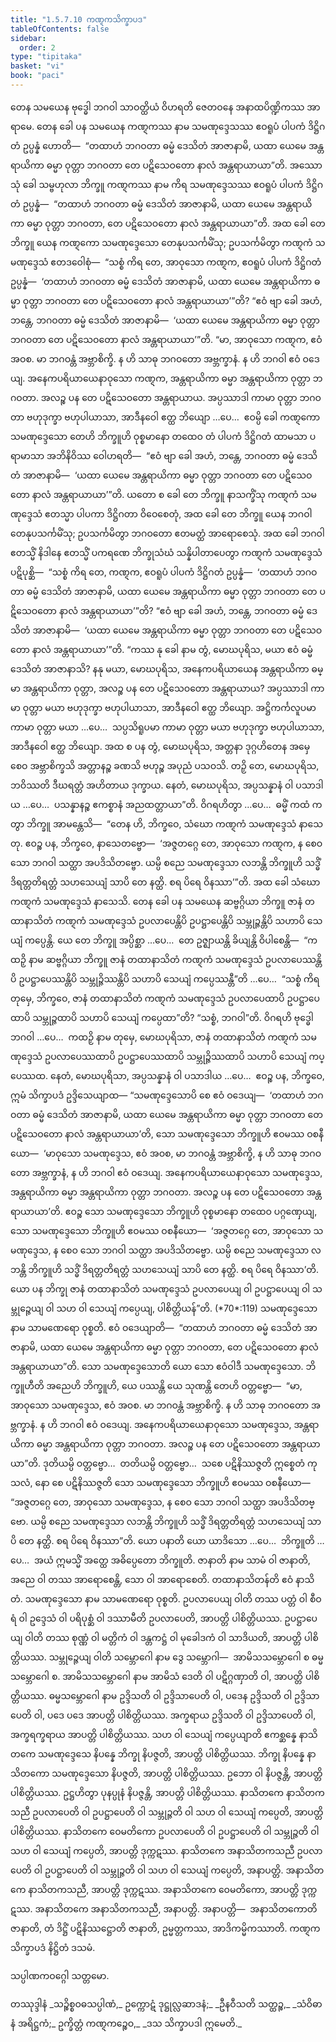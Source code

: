 ```yaml
---
title: "1.5.7.10 ကဏ္ဋကသိက္ခာပဒ"
tableOfContents: false
sidebar:
  order: 2
type: "tipitaka"
basket: "vi"
book: "paci"
---
```



<DynamicBreadcrumb />

<Division number="428" book="paci">

<Paragraph number="1279" book="paci">
တေန သမယေန ဗုဒ္ဓေါ ဘဂဝါ သာဝတ္ထိယံ ဝိဟရတိ ဇေတဝနေ အနာထပိဏ္ဍိကဿ အာရာမေ. တေန ခေါ ပန သမယေန ကဏ္ဋကဿ နာမ သမဏုဒ္ဒေသဿ ဧဝရူပံ ပါပကံ ဒိဋ္ဌိဂတံ ဥပ္ပန္နံ ဟောတိ—  “တထာဟံ ဘဂဝတာ ဓမ္မံ ဒေသိတံ အာဇာနာမိ, ယထာ ယေမေ အန္တရာယိကာ ဓမ္မာ ဝုတ္တာ ဘဂဝတာ တေ ပဋိသေဝတော နာလံ အန္တရာယာယာ”တိ. အဿောသုံ ခေါ သမ္ဗဟုလာ ဘိက္ခူ ကဏ္ဋကဿ နာမ ကိရ သမဏုဒ္ဒေသဿ ဧဝရူပံ ပါပကံ ဒိဋ္ဌိဂတံ ဥပ္ပန္နံ—  “တထာဟံ ဘဂဝတာ ဓမ္မံ ဒေသိတံ အာဇာနာမိ, ယထာ ယေမေ အန္တရာယိကာ ဓမ္မာ ဝုတ္တာ ဘဂဝတာ, တေ ပဋိသေဝတော နာလံ အန္တရာယာယာ”တိ. အထ ခေါ တေ ဘိက္ခူ ယေန ကဏ္ဋကော သမဏုဒ္ဒေသော တေနုပသင်္ကမိံသု; ဥပသင်္ကမိတွာ ကဏ္ဋကံ သမဏုဒ္ဒေသံ ဧတဒဝေါစုံ—  “သစ္စံ ကိရ တေ, အာဝုသော ကဏ္ဋက, ဧဝရူပံ ပါပကံ ဒိဋ္ဌိဂတံ ဥပ္ပန္နံ—  ‘တထာဟံ ဘဂဝတာ ဓမ္မံ ဒေသိတံ အာဇာနာမိ, ယထာ ယေမေ အန္တရာယိကာ ဓမ္မာ ဝုတ္တာ ဘဂဝတာ တေ ပဋိသေဝတော နာလံ အန္တရာယာယာ’”တိ? “ဧဝံ ဗျာ ခေါ အဟံ, ဘန္တေ, ဘဂဝတာ ဓမ္မံ ဒေသိတံ အာဇာနာမိ—  ‘ယထာ ယေမေ အန္တရာယိကာ ဓမ္မာ ဝုတ္တာ ဘဂဝတာ တေ ပဋိသေဝတော နာလံ အန္တရာယာယာ’”တိ.
</Paragraph>

<Paragraph number="1280" book="paci">
“မာ, အာဝုသော ကဏ္ဋက, ဧဝံ အဝစ. မာ ဘဂဝန္တံ အဗ္ဘာစိက္ခိ. န ဟိ သာဓု ဘဂဝတော အဗ္ဘက္ခာနံ. န ဟိ ဘဂဝါ ဧဝံ ဝဒေယျ. အနေကပရိယာယေနာဝုသော ကဏ္ဋက, အန္တရာယိကာ ဓမ္မာ အန္တရာယိကာ ဝုတ္တာ ဘဂဝတာ. အလဉ္စ ပန တေ ပဋိသေဝတော အန္တရာယာယ. အပ္ပဿာဒါ ကာမာ ဝုတ္တာ ဘဂဝတာ ဗဟုဒုက္ခာ ဗဟုပါယာသာ, အာဒီနဝေါ ဧတ္ထ ဘိယျော …ပေ…  ဧဝမ္ပိ ခေါ ကဏ္ဋကော သမဏုဒ္ဒေသော တေဟိ ဘိက္ခူဟိ ဝုစ္စမာနော တထေဝ တံ ပါပကံ ဒိဋ္ဌိဂတံ ထာမသာ ပရာမာသာ အဘိနိဝိဿ ဝေါဟရတိ—  “ဧဝံ ဗျာ ခေါ အဟံ, ဘန္တေ, ဘဂဝတာ ဓမ္မံ ဒေသိတံ အာဇာနာမိ—  ‘ယထာ ယေမေ အန္တရာယိကာ ဓမ္မာ ဝုတ္တာ ဘဂဝတာ တေ ပဋိသေဝတော နာလံ အန္တရာယာယာ’”တိ.
</Paragraph>

<Paragraph number="1281" book="paci">
ယတော စ ခေါ တေ ဘိက္ခူ နာသက္ခိံသု ကဏ္ဋကံ သမဏုဒ္ဒေသံ ဧတသ္မာ ပါပကာ ဒိဋ္ဌိဂတာ ဝိဝေစေတုံ, အထ ခေါ တေ ဘိက္ခူ ယေန ဘဂဝါ တေနုပသင်္ကမိံသု; ဥပသင်္ကမိတွာ ဘဂဝတော ဧတမတ္ထံ အာရောစေသုံ. အထ ခေါ ဘဂဝါ ဧတသ္မိံ နိဒါနေ ဧတသ္မိံ ပကရဏေ ဘိက္ခုသံဃံ သန္နိပါတာပေတွာ ကဏ္ဋကံ သမဏုဒ္ဒေသံ ပဋိပုစ္ဆိ—  “သစ္စံ ကိရ တေ, ကဏ္ဋက, ဧဝရူပံ ပါပကံ ဒိဋ္ဌိဂတံ ဥပ္ပန္နံ—  ‘တထာဟံ ဘဂဝတာ ဓမ္မံ ဒေသိတံ အာဇာနာမိ, ယထာ ယေမေ အန္တရာယိကာ ဓမ္မာ ဝုတ္တာ ဘဂဝတာ တေ ပဋိသေဝတော နာလံ အန္တရာယာယာ’”တိ? “ဧဝံ ဗျာ ခေါ အဟံ, ဘန္တေ, ဘဂဝတာ ဓမ္မံ ဒေသိတံ အာဇာနာမိ—  ‘ယထာ ယေမေ အန္တရာယိကာ ဓမ္မာ ဝုတ္တာ ဘဂဝတာ တေ ပဋိသေဝတော နာလံ အန္တရာယာယာ’”တိ.
</Paragraph>

<Paragraph number="1282" book="paci">
“ကဿ နု ခေါ နာမ တွံ, မောဃပုရိသ, မယာ ဧဝံ ဓမ္မံ ဒေသိတံ အာဇာနာသိ? နနု မယာ, မောဃပုရိသ, အနေကပရိယာယေန အန္တရာယိကာ ဓမ္မာ အန္တရာယိကာ ဝုတ္တာ, အလဉ္စ ပန တေ ပဋိသေဝတော အန္တရာယာယ? အပ္ပဿာဒါ ကာမာ ဝုတ္တာ မယာ ဗဟုဒုက္ခာ ဗဟုပါယာသာ, အာဒီနဝေါ ဧတ္ထ ဘိယျော. အဋ္ဌိကင်္ကလူပမာ ကာမာ ဝုတ္တာ မယာ …ပေ…  သပ္ပသိရူပမာ ကာမာ ဝုတ္တာ မယာ ဗဟုဒုက္ခာ ဗဟုပါယာသာ, အာဒီနဝေါ ဧတ္ထ ဘိယျော. အထ စ ပန တွံ, မောဃပုရိသ, အတ္တနာ ဒုဂ္ဂဟိတေန အမှေ စေဝ အဗ္ဘာစိက္ခသိ အတ္တာနဉ္စ ခဏသိ ဗဟုဉ္စ အပုညံ ပသဝသိ. တဉှိ တေ, မောဃပုရိသ, ဘဝိဿတိ ဒီဃရတ္တံ အဟိတာယ ဒုက္ခာယ. နေတံ, မောဃပုရိသ, အပ္ပသန္နာနံ ဝါ ပသာဒါယ …ပေ…  ပသန္နာနဉ္စ ဧကစ္စာနံ အညထတ္တာယာ”တိ. ဝိဂရဟိတွာ …ပေ…  ဓမ္မိံ ကထံ ကတွာ ဘိက္ခူ အာမန္တေသိ—  “တေန ဟိ, ဘိက္ခဝေ, သံဃော ကဏ္ဋကံ သမဏုဒ္ဒေသံ နာသေတု. ဧဝဉ္စ ပန, ဘိက္ခဝေ, နာသေတဗ္ဗော—  ‘အဇ္ဇတဂ္ဂေ တေ, အာဝုသော ကဏ္ဋက, န စေဝ သော ဘဂဝါ သတ္ထာ အပဒိသိတဗ္ဗော. ယမ္ပိ စညေ သမဏုဒ္ဒေသာ လဘန္တိ ဘိက္ခူဟိ သဒ္ဓိံ ဒိရတ္တတိရတ္တံ သဟသေယျံ သာပိ တေ နတ္ထိ. စရ ပိရေ ဝိနဿာ’”တိ. အထ ခေါ သံဃော ကဏ္ဋကံ သမဏုဒ္ဒေသံ နာသေသိ.
</Paragraph>

<Paragraph number="1283" book="paci">
တေန ခေါ ပန သမယေန ဆဗ္ဗဂ္ဂိယာ ဘိက္ခူ ဇာနံ တထာနာသိတံ ကဏ္ဋကံ သမဏုဒ္ဒေသံ ဥပလာပေန္တိပိ ဥပဋ္ဌာပေန္တိပိ သမ္ဘုဉ္ဇန္တိပိ သဟာပိ သေယျံ ကပ္ပေန္တိ. ယေ တေ ဘိက္ခူ အပ္ပိစ္ဆာ …ပေ…  တေ ဥဇ္ဈာယန္တိ ခိယျန္တိ ဝိပါစေန္တိ—  “ကထဉှိ နာမ ဆဗ္ဗဂ္ဂိယာ ဘိက္ခူ ဇာနံ တထာနာသိတံ ကဏ္ဋကံ သမဏုဒ္ဒေသံ ဥပလာပေဿန္တိပိ ဥပဋ္ဌာပေဿန္တိပိ သမ္ဘုဉ္ဇိဿန္တိပိ သဟာပိ သေယျံ ကပ္ပေဿန္တီ”တိ …ပေ…  “သစ္စံ ကိရ တုမှေ, ဘိက္ခဝေ, ဇာနံ တထာနာသိတံ ကဏ္ဋကံ သမဏုဒ္ဒေသံ ဥပလာပေထာပိ ဥပဋ္ဌာပေထာပိ သမ္ဘုဉ္ဇထာပိ သဟာပိ သေယျံ ကပ္ပေထာ”တိ? “သစ္စံ, ဘဂဝါ”တိ. ဝိဂရဟိ ဗုဒ္ဓေါ ဘဂဝါ …ပေ…  ကထဉှိ နာမ တုမှေ, မောဃပုရိသာ, ဇာနံ တထာနာသိတံ ကဏ္ဋကံ သမဏုဒ္ဒေသံ ဥပလာပေဿထာပိ ဥပဋ္ဌာပေဿထာပိ သမ္ဘုဉ္ဇိဿထာပိ သဟာပိ သေယျံ ကပ္ပေဿထ. နေတံ, မောဃပုရိသာ, အပ္ပသန္နာနံ ဝါ ပသာဒါယ …ပေ…  ဧဝဉ္စ ပန, ဘိက္ခဝေ, ဣမံ သိက္ခာပဒံ ဥဒ္ဒိသေယျာထ—
</Paragraph>

</Division>
<Division number="429" book="paci">

<Paragraph number="1284" book="paci">
<Emphasis>“သမဏုဒ္ဒေသောပိ စေ ဧဝံ ဝဒေယျ—  ‘တထာဟံ ဘဂဝတာ ဓမ္မံ ဒေသိတံ အာဇာနာမိ, ယထာ ယေမေ အန္တရာယိကာ ဓမ္မာ ဝုတ္တာ ဘဂဝတာ တေ ပဋိသေဝတော နာလံ အန္တရာယာယာ’တိ, သော သမဏုဒ္ဒေသော ဘိက္ခူဟိ ဧဝမဿ ဝစနီယော—  ‘မာဝုသော သမဏုဒ္ဒေသ, ဧဝံ အဝစ, မာ ဘဂဝန္တံ အဗ္ဘာစိက္ခိ, န ဟိ သာဓု ဘဂဝတော အဗ္ဘက္ခာနံ, န ဟိ ဘဂဝါ ဧဝံ ဝဒေယျ. အနေကပရိယာယေနာဝုသော သမဏုဒ္ဒေသ, အန္တရာယိကာ ဓမ္မာ အန္တရာယိကာ ဝုတ္တာ ဘဂဝတာ. အလဉ္စ ပန တေ ပဋိသေဝတော အန္တရာယာယာ’တိ. ဧဝဉ္စ သော သမဏုဒ္ဒေသော ဘိက္ခူဟိ ဝုစ္စမာနော တထေဝ ပဂ္ဂဏှေယျ, သော သမဏုဒ္ဒေသော ဘိက္ခူဟိ ဧဝမဿ ဝစနီယော—  ‘အဇ္ဇတဂ္ဂေ တေ, အာဝုသော သမဏုဒ္ဒေသ, န စေဝ သော ဘဂဝါ သတ္ထာ အပဒိသိတဗ္ဗော. ယမ္ပိ စညေ သမဏုဒ္ဒေသာ လဘန္တိ ဘိက္ခူဟိ သဒ္ဓိံ ဒိရတ္တတိရတ္တံ သဟသေယျံ သာပိ တေ နတ္ထိ. စရ ပိရေ ဝိနဿာ’တိ. ယော ပန ဘိက္ခု ဇာနံ တထာနာသိတံ သမဏုဒ္ဒေသံ ဥပလာပေယျ ဝါ ဥပဋ္ဌာပေယျ ဝါ သမ္ဘုဉ္ဇေယျ ဝါ သဟ ဝါ သေယျံ ကပ္ပေယျ, ပါစိတ္တိယန်”</Emphasis>တိ. (*70*:<Emphasis>119</Emphasis>)
</Paragraph>

</Division>
<Division number="430" book="paci">

<Paragraph number="1285" book="paci">
<Emphasis>သမဏုဒ္ဒေသော</Emphasis> နာမ သာမဏေရော ဝုစ္စတိ.
</Paragraph>

<Paragraph number="1286" book="paci">
<Emphasis>ဧဝံ ဝဒေယျာ</Emphasis>တိ—  “တထာဟံ ဘဂဝတာ ဓမ္မံ ဒေသိတံ အာဇာနာမိ, ယထာ ယေမေ အန္တရာယိကာ ဓမ္မာ ဝုတ္တာ ဘဂဝတာ, တေ ပဋိသေဝတော နာလံ အန္တရာယာယာ”တိ.
</Paragraph>

<Paragraph number="1287" book="paci">
<Emphasis>သော သမဏုဒ္ဒေသော</Emphasis>တိ ယော သော ဧဝံဝါဒီ သမဏုဒ္ဒေသော.
</Paragraph>

<Paragraph number="1288" book="paci">
<Emphasis>ဘိက္ခူဟီ</Emphasis>တိ အညေဟိ ဘိက္ခူဟိ, ယေ ပဿန္တိ ယေ သုဏန္တိ တေဟိ ဝတ္တဗ္ဗော—  “မာ, အာဝုသော သမဏုဒ္ဒေသ, ဧဝံ အဝစ. မာ ဘဂဝန္တံ အဗ္ဘာစိက္ခိ. န ဟိ သာဓု ဘဂဝတော အဗ္ဘက္ခာနံ. န ဟိ ဘဂဝါ ဧဝံ ဝဒေယျ. အနေကပရိယာယေနာဝုသော သမဏုဒ္ဒေသ, အန္တရာယိကာ ဓမ္မာ အန္တရာယိကာ ဝုတ္တာ ဘဂဝတာ. အလဉ္စ ပန တေ ပဋိသေဝတော အန္တရာယာယာ”တိ. ဒုတိယမ္ပိ ဝတ္တဗ္ဗော…  တတိယမ္ပိ ဝတ္တဗ္ဗော…  သစေ ပဋိနိဿဇ္ဇတိ ဣစ္စေတံ ကုသလံ, နော စေ ပဋိနိဿဇ္ဇတိ သော သမဏုဒ္ဒေသော ဘိက္ခူဟိ ဧဝမဿ ဝစနီယော—  “အဇ္ဇတဂ္ဂေ တေ, အာဝုသော သမဏုဒ္ဒေသ, န စေဝ သော ဘဂဝါ သတ္ထာ အပဒိသိတဗ္ဗော. ယမ္ပိ စညေ သမဏုဒ္ဒေသာ လဘန္တိ ဘိက္ခူဟိ သဒ္ဓိံ ဒိရတ္တတိရတ္တံ သဟသေယျံ သာပိ တေ နတ္ထိ. စရ ပိရေ ဝိနဿာ”တိ.
</Paragraph>

<Paragraph number="1289" book="paci">
<Emphasis>ယော ပနာ</Emphasis>တိ ယော ယာဒိသော …ပေ…  <Emphasis>ဘိက္ခူ</Emphasis>တိ …ပေ…  အယံ ဣမသ္မိံ အတ္ထေ အဓိပ္ပေတော ဘိက္ခူတိ.
</Paragraph>

<Paragraph number="1290" book="paci">
<Emphasis>ဇာနာတိ</Emphasis> နာမ သာမံ ဝါ ဇာနာတိ, အညေ ဝါ တဿ အာရောစေန္တိ, သော ဝါ အာရောစေတိ.
</Paragraph>

<Paragraph number="1291" book="paci">
<Emphasis>တထာနာသိတန်</Emphasis>တိ ဧဝံ နာသိတံ.
</Paragraph>

<Paragraph number="1292" book="paci">
<Emphasis>သမဏုဒ္ဒေသော</Emphasis> နာမ သာမဏေရော ဝုစ္စတိ.
</Paragraph>

<Paragraph number="1293" book="paci">
<Emphasis>ဥပလာပေယျ ဝါ</Emphasis>တိ တဿ ပတ္တံ ဝါ စီဝရံ ဝါ ဥဒ္ဒေသံ ဝါ ပရိပုစ္ဆံ ဝါ ဒဿာမီတိ ဥပလာပေတိ, အာပတ္တိ ပါစိတ္တိယဿ.
</Paragraph>

<Paragraph number="1294" book="paci">
<Emphasis>ဥပဋ္ဌာပေယျ ဝါ</Emphasis>တိ တဿ စုဏ္ဏံ ဝါ မတ္တိကံ ဝါ ဒန္တကဋ္ဌံ ဝါ မုခေါဒကံ ဝါ သာဒိယတိ, အာပတ္တိ ပါစိတ္တိယဿ.
</Paragraph>

<Paragraph number="1295" book="paci">
<Emphasis>သမ္ဘုဉ္ဇေယျ ဝါ</Emphasis>တိ သမ္ဘောဂေါ နာမ ဒွေ သမ္ဘောဂါ—  အာမိသသမ္ဘောဂေါ စ ဓမ္မသမ္ဘောဂေါ စ. <Emphasis>အာမိသသမ္ဘောဂေါ</Emphasis> နာမ အာမိသံ ဒေတိ ဝါ ပဋိဂ္ဂဏှာတိ ဝါ, အာပတ္တိ ပါစိတ္တိယဿ. <Emphasis>ဓမ္မသမ္ဘောဂေါ</Emphasis> နာမ ဥဒ္ဒိသတိ ဝါ ဥဒ္ဒိသာပေတိ ဝါ, ပဒေန ဥဒ္ဒိသတိ ဝါ ဥဒ္ဒိသာပေတိ ဝါ, ပဒေ ပဒေ အာပတ္တိ ပါစိတ္တိယဿ. အက္ခရာယ ဥဒ္ဒိသတိ ဝါ ဥဒ္ဒိသာပေတိ ဝါ, အက္ခရက္ခရာယ အာပတ္တိ ပါစိတ္တိယဿ.
</Paragraph>

<Paragraph number="1296" book="paci">
<Emphasis>သဟ ဝါ သေယျံ ကပ္ပေယျာ</Emphasis>တိ ဧကစ္ဆန္နေ နာသိတကေ သမဏုဒ္ဒေသေ နိပန္နေ ဘိက္ခု နိပဇ္ဇတိ, အာပတ္တိ ပါစိတ္တိယဿ. ဘိက္ခု နိပန္နေ နာသိတကော သမဏုဒ္ဒေသော နိပဇ္ဇတိ, အာပတ္တိ ပါစိတ္တိယဿ. ဥဘော ဝါ နိပဇ္ဇန္တိ, အာပတ္တိ ပါစိတ္တိယဿ. ဥဋ္ဌဟိတွာ ပုနပ္ပုနံ နိပဇ္ဇန္တိ, အာပတ္တိ ပါစိတ္တိယဿ.
</Paragraph>

</Division>
<Division number="431" book="paci">

<Paragraph number="1297" book="paci">
နာသိတကေ နာသိတကသညီ ဥပလာပေတိ ဝါ ဥပဋ္ဌာပေတိ ဝါ သမ္ဘုဉ္ဇတိ ဝါ သဟ ဝါ သေယျံ ကပ္ပေတိ, အာပတ္တိ ပါစိတ္တိယဿ. နာသိတကေ ဝေမတိကော ဥပလာပေတိ ဝါ ဥပဋ္ဌာပေတိ ဝါ သမ္ဘုဉ္ဇတိ ဝါ သဟ ဝါ သေယျံ ကပ္ပေတိ, အာပတ္တိ ဒုက္ကဋဿ. နာသိတကေ အနာသိတကသညီ ဥပလာပေတိ ဝါ ဥပဋ္ဌာပေတိ ဝါ သမ္ဘုဉ္ဇတိ ဝါ သဟ ဝါ သေယျံ ကပ္ပေတိ, အနာပတ္တိ. အနာသိတကေ နာသိတကသညီ, အာပတ္တိ ဒုက္ကဋဿ. အနာသိတကေ ဝေမတိကော, အာပတ္တိ ဒုက္ကဋဿ. အနာသိတကေ အနာသိတကသညီ, အနာပတ္တိ.
</Paragraph>

</Division>
<Division number="432" book="paci">

<Paragraph number="1298" book="paci">
အနာပတ္တိ—  အနာသိတကောတိ ဇာနာတိ, တံ ဒိဋ္ဌိံ ပဋိနိဿဋ္ဌောတိ ဇာနာတိ, ဥမ္မတ္တကဿ, အာဒိကမ္မိကဿာတိ.

</Paragraph>
</Division>

<Paragraph number="1299" type="center" book="paci">
ကဏ္ဋကသိက္ခာပဒံ နိဋ္ဌိတံ ဒသမံ.

  
သပ္ပါဏကဝဂ္ဂေါ သတ္တမော.



</Paragraph>

<Paragraph number="1300" type="center" book="paci">
တဿုဒ္ဒါနံ


</Paragraph>

<Paragraph number="1301" book="paci">
_သဉ္စိစ္စဝဓသပ္ပါဏံ,_  
ဥက္ကောဋံ ဒုဋ္ဌုလ္လဆာဒနံ;_  
_ဦနဝီသတိ သတ္ထဉ္စ,_  
_သံဝိဓာနံ အရိဋ္ဌကံ;_  
ဥက္ခိတ္တံ ကဏ္ဋကဉ္စေဝ,_  
_ဒသ သိက္ခာပဒါ ဣမေတိ._
</Paragraph>
